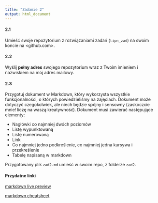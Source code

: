 ```yaml
---
title: "Zadanie 2"
output: html_document
---
```


#### 2.1

Umieść swoje repozytorium z rozwiązaniami zadań (`tipn_zad`) na swoim koncie na <github.com>.

#### 2.2

Wyślij **pełny adres** swojego repozytorium wraz z Twoim imieniem i nazwiskiem na mój adres mailowy.

#### 2.3

Przygotuj dokument w Markdown, który wykorzysta wszystkie funkcjonalności, o których powiedzieliśmy na zajęciach. Dokument może dotyczyć czegokolwiek, ale niech będzie spójny i sensowny (zaskoczcie mnie! liczę na waszą kreatywność). Dokument musi zawierać następujące elementy:

- Nagłówki co najmniej dwóch poziomów
- Listę wypunktowaną
- Listę numerowaną 
- Link
- Co najmniej jedno podkreślenie, co najmniej jedna kursywa i przekreślenie
- Tabelę napisaną w markdown

Przygotowany plik `zad2.md` umieść w swoim repo, z folderze `zad2`.

#### Przydatne linki

[markdown live preview](https://markdownlivepreview.com)


[markdown cheatsheet](https://github.com/adam-p/markdown-here/wiki/Markdown-Cheatsheet)